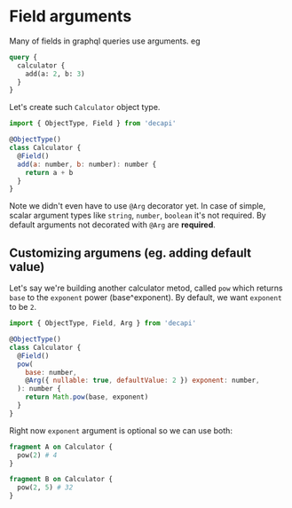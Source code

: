 # Field arguments

Many of fields in graphql queries use arguments. eg

```graphql
query {
  calculator {
    add(a: 2, b: 3)
  }
}
```

Let's create such `Calculator` object type.

```js
import { ObjectType, Field } from 'decapi'

@ObjectType()
class Calculator {
  @Field()
  add(a: number, b: number): number {
    return a + b
  }
}
```

Note we didn't even have to use `@Arg` decorator yet. In case of simple, scalar argument types like `string`, `number`, `boolean` it's not required. By default arguments not decorated with `@Arg` are **required**.

## Customizing argumens (eg. adding default value)

Let's say we're building another calculator metod, called `pow` which returns `base` to the `exponent` power (base^exponent). By default, we want `exponent` to be `2`.

```js
import { ObjectType, Field, Arg } from 'decapi'

@ObjectType()
class Calculator {
  @Field()
  pow(
    base: number,
    @Arg({ nullable: true, defaultValue: 2 }) exponent: number,
  ): number {
    return Math.pow(base, exponent)
  }
}
```

Right now `exponent` argument is optional so we can use both:

```graphql
fragment A on Calculator {
  pow(2) # 4
}

fragment B on Calculator {
  pow(2, 5) # 32
}
```
